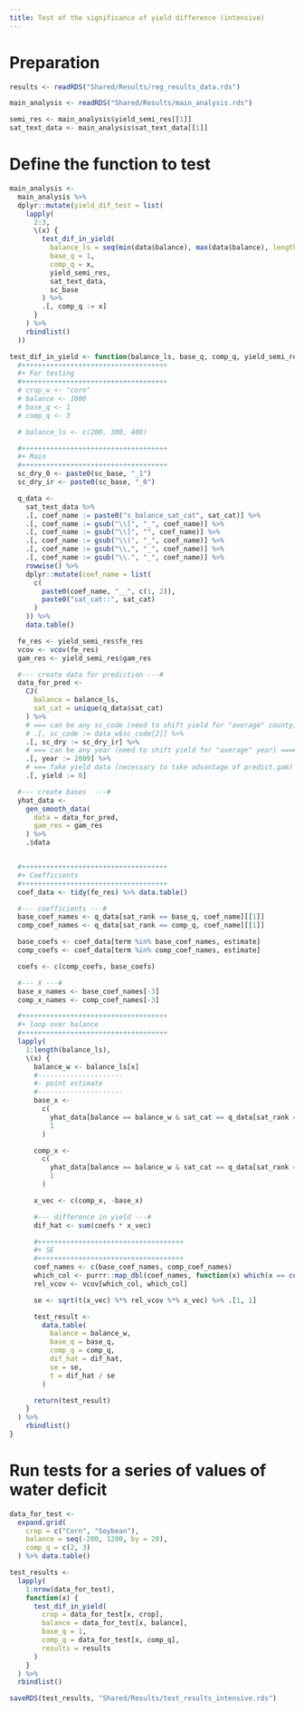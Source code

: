 ```yaml
---
title: Test of the significance of yield difference (intensive)
---
```


# Preparation

```r
results <- readRDS("Shared/Results/reg_results_data.rds")
```


```r
main_analysis <- readRDS("Shared/Results/main_analysis.rds")

semi_res <- main_analysis$yield_semi_res[[1]]
sat_text_data <- main_analysis$sat_text_data[[1]]
```

# Define the function to test

```r
main_analysis <-
  main_analysis %>%
  dplyr::mutate(yield_dif_test = list(
    lapply(
      2:3,
      \(x) {
        test_dif_in_yield(
          balance_ls = seq(min(data$balance), max(data$balance), length = 50),
          base_q = 1,
          comp_q = x,
          yield_semi_res,
          sat_text_data,
          sc_base
        ) %>%
        .[, comp_q := x]
      }
    ) %>%
    rbindlist()
  ))

test_dif_in_yield <- function(balance_ls, base_q, comp_q, yield_semi_res, sat_text_data, sc_base) {
  #++++++++++++++++++++++++++++++++++++
  #+ For testing
  #++++++++++++++++++++++++++++++++++++
  # crop_w <- "corn"
  # balance <- 1000
  # base_q <- 1
  # comp_q <- 3

  # balance_ls <- c(200, 300, 400)

  #++++++++++++++++++++++++++++++++++++
  #+ Main
  #++++++++++++++++++++++++++++++++++++
  sc_dry_0 <- paste0(sc_base, "_1")
  sc_dry_ir <- paste0(sc_base, "_0")

  q_data <-
    sat_text_data %>%
    .[, coef_name := paste0("s_balance_sat_cat", sat_cat)] %>%
    .[, coef_name := gsub("\\[", "_", coef_name)] %>%
    .[, coef_name := gsub("\\]", "", coef_name)] %>%
    .[, coef_name := gsub("\\(", "_", coef_name)] %>%
    .[, coef_name := gsub("\\,", "_", coef_name)] %>%
    .[, coef_name := gsub("\\.", "_", coef_name)] %>%
    rowwise() %>%
    dplyr::mutate(coef_name = list(
      c(
        paste0(coef_name, "__", c(1, 2)),
        paste0("sat_cat::", sat_cat)
      )
    )) %>%
    data.table()

  fe_res <- yield_semi_res$fe_res
  vcov <- vcov(fe_res)
  gam_res <- yield_semi_res$gam_res

  #--- create data for prediction ---#
  data_for_pred <-
    CJ(
      balance = balance_ls,
      sat_cat = unique(q_data$sat_cat)
    ) %>%
    # === can be any sc_code (need to shift yield for "average" county) ===#
    # .[, sc_code := data_w$sc_code[2]] %>%
    .[, sc_dry := sc_dry_ir] %>%
    # === can be any year (need to shift yield for "average" year) ===#
    .[, year := 2009] %>%
    # === fake yield data (necessary to take advantage of predict.gam) ===#
    .[, yield := 0]

  #--- create bases  ---#
  yhat_data <-
    gen_smooth_data(
      data = data_for_pred,
      gam_res = gam_res
    ) %>%
    .$data


  #++++++++++++++++++++++++++++++++++++
  #+ Coefficients
  #++++++++++++++++++++++++++++++++++++
  coef_data <- tidy(fe_res) %>% data.table()

  #--- coefficients ---#
  base_coef_names <- q_data[sat_rank == base_q, coef_name][[1]]
  comp_coef_names <- q_data[sat_rank == comp_q, coef_name][[1]]

  base_coefs <- coef_data[term %in% base_coef_names, estimate]
  comp_coefs <- coef_data[term %in% comp_coef_names, estimate]

  coefs <- c(comp_coefs, base_coefs)

  #--- X ---#
  base_x_names <- base_coef_names[-3]
  comp_x_names <- comp_coef_names[-3]

  #++++++++++++++++++++++++++++++++++++
  #+ loop over balance
  #++++++++++++++++++++++++++++++++++++
  lapply(
    1:length(balance_ls),
    \(x) {
      balance_w <- balance_ls[x]
      #---------------------
      #- point estimate
      #---------------------
      base_x <-
        c(
          yhat_data[balance == balance_w & sat_cat == q_data[sat_rank == base_q, sat_cat], ..base_x_names] %>% unlist(),
          1
        )

      comp_x <-
        c(
          yhat_data[balance == balance_w & sat_cat == q_data[sat_rank == comp_q, sat_cat], ..comp_x_names] %>% unlist(),
          1
        )

      x_vec <- c(comp_x, -base_x)

      #--- difference in yield ---#
      dif_hat <- sum(coefs * x_vec)

      #++++++++++++++++++++++++++++++++++++
      #+ SE
      #++++++++++++++++++++++++++++++++++++
      coef_names <- c(base_coef_names, comp_coef_names)
      which_col <- purrr::map_dbl(coef_names, function(x) which(x == colnames(vcov)))
      rel_vcov <- vcov[which_col, which_col]

      se <- sqrt(t(x_vec) %*% rel_vcov %*% x_vec) %>% .[1, 1]

      test_result <-
        data.table(
          balance = balance_w,
          base_q = base_q,
          comp_q = comp_q,
          dif_hat = dif_hat,
          se = se,
          t = dif_hat / se
        )

      return(test_result)
    }
  ) %>%
    rbindlist()
}

```


# Run tests for a series of values of water deficit

```r
data_for_test <-
  expand.grid(
    crop = c("Corn", "Soybean"),
    balance = seq(-200, 1200, by = 20),
    comp_q = c(2, 3)
  ) %>% data.table()

test_results <-
  lapply(
    1:nrow(data_for_test),
    function(x) {
      test_dif_in_yield(
        crop = data_for_test[x, crop],
        balance = data_for_test[x, balance],
        base_q = 1,
        comp_q = data_for_test[x, comp_q],
        results = results
      )
    }
  ) %>%
  rbindlist()

saveRDS(test_results, "Shared/Results/test_results_intensive.rds")
```

